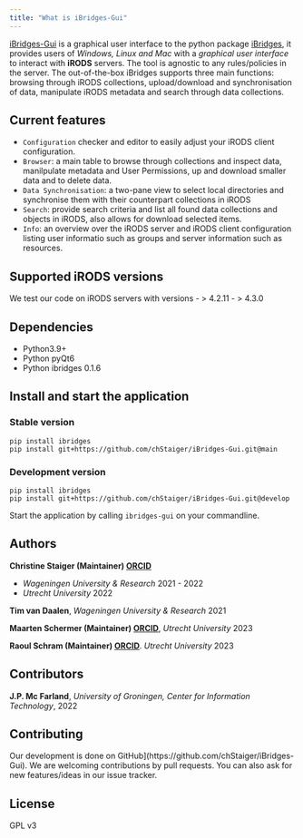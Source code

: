 ```yaml
---
title: "What is iBridges-Gui"
---
```


[iBridges-Gui](https://github.com/chStaiger/iBridges-Gui) is a graphical user interface to the python package [iBridges](https://github.com/UtrechtUniversity/iBridges), it provides users of *Windows, Linux and Mac* with a *graphical user interface* to interact with **iRODS** servers. 
The tool is agnostic to any rules/policies in the server. The out-of-the-box iBridges supports three main functions: browsing through iRODS collections, upload/download and synchronisation of data, manipulate iRODS metadata and search through data collections. 

## Current features

- `Configuration` checker and editor to easily adjust your iRODS client configuration.
- `Browser`: a main table to browse through collections and inspect data, manilpulate metadata and User Permissions, up and download smaller data and to delete data.
- `Data Synchronisation`: a two-pane view to select local directories and synchronise them with their counterpart collections in iRODS
- `Search`: provide search criteria and list all found data collections and objects in iRODS, also allows for download selected items.
-  `Info`: an overview over the iRODS server and iRODS client configuration listing user informatio such as groups and server information such as resources.

## Supported iRODS versions
We test our code on iRODS servers with versions
- > 4.2.11
- > 4.3.0

## Dependencies
- Python3.9+
- Python pyQt6
- Python ibridges 0.1.6

## Install and start the application

### Stable version

```
pip install ibridges
pip install git+https://github.com/chStaiger/iBridges-Gui.git@main
```

### Development version

```
pip install ibridges
pip install git+https://github.com/chStaiger/iBridges-Gui.git@develop
```

Start the application by calling `ibridges-gui` on your commandline.

## Authors
**Christine Staiger (Maintainer) [ORCID](https://orcid.org/0000-0002-6754-7647)**

- *Wageningen University & Research* 2021 - 2022
- *Utrecht University* 2022

**Tim van Daalen**, *Wageningen University & Research* 2021

**Maarten Schermer (Maintainer) [ORCID](https://orcid.org/my-orcid?orcid=0000-0001-6770-3155)**, *Utrecht University* 2023

**Raoul Schram (Maintainer) [ORCID](https://orcid.org/my-orcid?orcid=0000-0001-6616-230X)**. 
*Utrecht University* 2023

## Contributors

**J.P. Mc Farland**,
*University of Groningen, Center for Information Technology*, 2022

## Contributing
Our development is done on GitHub](https://github.com/chStaiger/iBridges-Gui). We are welcoming contributions by pull requests. You can also ask for new features/ideas in our issue tracker.



## License
GPL v3
